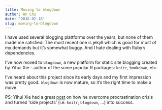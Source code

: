 ```yaml
---
title: Moving to blogdown
author: An Chu
date: '2018-02-18'
slug: moving-to-blogdown
---
```


I have used several blogging plattforms over the years, but none of them made me
satisfied. The most recent one is jekyll which is good for most of my demands
but it's somewhat buggy. And I hate dealing with Ruby's dependencies.

I've now moved to `blogdown`, a new platform for static site blogging created by
Yihui Xie - author of the some popular R packages: `knitr`, `bookdown`, etc.

I've heard about this project since its early days and my first impression was
pretty good. `blogdown` is now mature, so it's the right time to make a move.

PS: Yihui Xie had a great [post](https://yihui.name/en/2018/02/career-crisis/)
on how he overcome procrastination crisis and turned 'side projects'
(i.e. `knitr`, `blogdown`, ...) into success.

